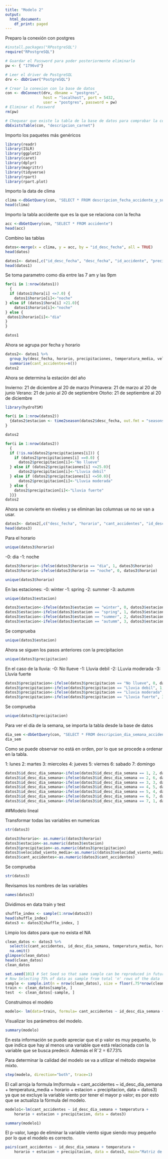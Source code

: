 ```yaml
---
title: "Modelo 2"
output:
  html_document:
    df_print: paged
---
```


Preparo la conexión con postgres

```r
#install.packages("RPostgreSQL")
require("RPostgreSQL")

# Guardar el Password para poder posteriormente eliminarlo
pw <- { "1796vd"}

# Leer el driver de PostgreSQL
drv <- dbDriver("PostgreSQL")

# Crear la conexion con la base de datos
con <- dbConnect(drv, dbname = "postgres",
                 host = "localhost", port = 5432,
                 user = "postgres", password = pw)
# Eliminar el Password
rm(pw) 

# Chequear que existe la tabla de la base de datos para comprobar la conexión
dbExistsTable(con, "descripcion_carnet")

```


Importo los paquetes más genéricos

```r
library(readr)
library(ISLR)
library(ggplot2)
library(caret)
library(dplyr)
library(magrittr)
library(tidyverse)
library(rpart)
library(rpart.plot)
```



Importo la data de clima 
```r
clima <-dbGetQuery(con, "SELECT * FROM descripcion_fecha_accidente_y_su_clima")
head(clima)
```


Importo la tabla accidente que es la que se relaciona con la fecha 

```r
acc <-dbGetQuery(con, "SELECT * FROM accidente")
head(acc)
```


Combino las tablas 

```r
datos<-merge(x = clima, y = acc, by = "id_desc_fecha", all = TRUE)
head(datos)
```


```r
datos1<- datos[,c("id_desc_fecha", "desc_fecha", "id_accidente", "precipitaciones", "temperatura_media", "velocidad_viento_media", "id_desc_dia_semana", "hora")]
head(datos1)
```

Se toma parametro como día entre las 7 am y las 9pm 
```r
for(i in 1:nrow(datos1))
  {
  if (datos1$hora[i] <=7.0) { 
    datos1$horario[i]<-"noche"
} else if (datos1$hora[i] >21.0){
    datos1$horario[i]<-"noche"
} else {
 datos1$horario[i]<-"dia"
}
}

datos1
```

Ahora se agrupa por fecha y horario

```r
datos2<- datos1 %>%
  group_by(desc_fecha, horario, precipitaciones, temperatura_media, velocidad_viento_media, id_desc_dia_semana) %>%
  summarise(cant_accidentes=n())
datos2
```

Ahora se determina la estación del año

Invierno: 21 de diciembre al 20 de marzo
Primavera: 21 de marzo al 20 de junio 
Verano: 21 de junio al 20 de septiembre
Otoño: 21 de septiembre al 20 de diciembre

```r
library(hydroTSM)

for(i in 1:nrow(datos2))
  {datos2$estacion <- time2season(datos2$desc_fecha, out.fmt = "seasons")
}

datos2
```

```r
for(i in 1:nrow(datos2))
  {
  if (!is.na(datos2$precipitaciones[i])) {
    if (datos2$precipitaciones[i] ==0.0) { 
      datos2$precipitacion[i]<-"No llueve"
  } else if (datos2$precipitaciones[i] <=25.0){
      datos2$precipitacion[i]<-"Lluvia debil"
  } else if (datos2$precipitaciones[i] <=50.0){
      datos2$precipitacion[i]<-"Lluvia moderada"
  } else {
    datos2$precipitacion[i]<-"Lluvia fuerte"
  }}}
datos2
```

  Ahora se convierte en niveles y se eliminan las columnas ue no se van a usar.
  
```r
datos3<- datos2[,c("desc_fecha", "horario", "cant_accidentes", "id_desc_dia_semana", "estacion", "precipitacion", "temperatura_media", "velocidad_viento_media")]
head(datos3)
```
Para el horario
```r
unique(datos3$horario)
```

-0: dia
-1: noche

```r
datos3$horario<-ifelse(datos3$horario == "dia", 1, datos3$horario)
datos3$horario<-ifelse(datos3$horario == "noche", 0, datos3$horario)
```

```r
unique(datos3$horario)
```


En las estaciones:
-0: winter
-1: spring
-2: summer
-3: autumm

```r
unique(datos3$estacion)
```


```r
datos3$estacion<-ifelse(datos3$estacion == "winter", 0, datos3$estacion)
datos3$estacion<-ifelse(datos3$estacion == "spring", 1, datos3$estacion)
datos3$estacion<-ifelse(datos3$estacion == "summer", 2, datos3$estacion)
datos3$estacion<-ifelse(datos3$estacion == "autumm", 3, datos3$estacion)
```

Se comprueba

```r
unique(datos3$estacion)
```

Ahora se siguen los pasos anteriores con la precipitacion


```r
unique(datos3$precipitacion)
```

En el caso de la lluvia:
-0: No llueve
-1: Lluvia debil 
-2: LLuvia moderada
-3: Lluvia fuerte


```r
datos3$precipitacion<-ifelse(datos3$precipitacion == "No llueve", 0, datos3$precipitacion)
datos3$precipitacion<-ifelse(datos3$precipitacion == "Lluvia debil", 1, datos3$precipitacion)
datos3$precipitacion<-ifelse(datos3$precipitacion == "Lluvia moderada", 2, datos3$precipitacion)
datos3$precipitacion<-ifelse(datos3$precipitacion == "Lluvia fuerte", 3, datos3$precipitacion)
```

Se comprueba

```r
unique(datos3$precipitacion)
```

Para ver el día de la semana, se importa la tabla desde la base de datos

```r
dia_sem <-dbGetQuery(con, "SELECT * FROM descripcion_dia_semana_accidente")
dia_sem
```

Como se puede observar no está en orden, por lo que se procede a ordenar en la tabla. 

1: lunes
2: martes
3: miercoles
4: jueves
5: viernes
6: sabado 
7: domingo 

```r
datos3$id_desc_dia_semana<-ifelse(datos3$id_desc_dia_semana == 1, 2, datos3$id_desc_dia_semana)
datos3$id_desc_dia_semana<-ifelse(datos3$id_desc_dia_semana == 2, 6, datos3$id_desc_dia_semana)
datos3$id_desc_dia_semana<-ifelse(datos3$id_desc_dia_semana == 3, 3, datos3$id_desc_dia_semana)
datos3$id_desc_dia_semana<-ifelse(datos3$id_desc_dia_semana == 4, 5, datos3$id_desc_dia_semana)
datos3$id_desc_dia_semana<-ifelse(datos3$id_desc_dia_semana == 5, 4, datos3$id_desc_dia_semana)
datos3$id_desc_dia_semana<-ifelse(datos3$id_desc_dia_semana == 6, 7, datos3$id_desc_dia_semana)
datos3$id_desc_dia_semana<-ifelse(datos3$id_desc_dia_semana == 7, 1, datos3$id_desc_dia_semana)
```




##Modelo lineal 

Transformar todas las variables en numericas

```r
str(datos3)
```


```r
datos3$horario<- as.numeric(datos3$horario)
datos3$estacion<-as.numeric(datos3$estacion)
datos3$precipitacion<-as.numeric(datos3$precipitacion)
datos3$velocidad_viento_media<-as.numeric(datos3$velocidad_viento_media)
datos3$cant_accidentes<-as.numeric(datos3$cant_accidentes)
```

Se comprueba

```r
str(datos3)
```

Revisamos los nombres de las variables 

```r
names(datos3)
```

Dividimos en data train y test 


```r
shuffle_index <- sample(1:nrow(datos3))
head(shuffle_index)
datos3 <- datos3[shuffle_index, ]
```

Limpio los datos para que no exista el NA


```r
clean_datos <- datos3 %>%
  select(c(cant_accidentes, id_desc_dia_semana, temperatura_media, horario, estacion, velocidad_viento_media, precipitacion)) %>% 
  na.omit()
glimpse(clean_datos)
head(clean_datos)
clean_datos
```


```r
set.seed(101) # Set Seed so that same sample can be reproduced in future also
# Now Selecting 75% of data as sample from total 'n' rows of the data  
sample <- sample.int(n = nrow(clean_datos), size = floor(.75*nrow(clean_datos)), replace = F)
train <- clean_datos[sample, ]
test  <- clean_datos[-sample, ]
```


Construimos el modelo

```r
modelo<- lm(data=train, formula= cant_accidentes ~ id_desc_dia_semana + temperatura_media + horario + estacion + velocidad_viento_media + precipitacion)
```

Visualizar los parámetros del modelo.

```r
summary(modelo)
```

En esta información se puede apreciar que el p valor es muy pequeño, lo que indica que hay al menos una variable que está relacionada con la variable que se busca predecir. Además el Rˆ2 = 67.73%

Para determinar la calidad del modelo se va a utilizar el método stepwise mixto. 

```r
step(modelo, direction="both", trace=1)
```

El call arroja la formula 
      lm(formula = cant_accidentes ~ id_desc_dia_semana + temperatura_media + horario + estacion + precipitacion, data =        datos3)
ya que se excluye la variable viento por tener el mayor p valor; es por esto que se actualiza la fórmula del modelo. 


```r
modelo1<-lm(cant_accidentes ~ id_desc_dia_semana + temperatura + 
    horario + estacion + precipitacion, data = datos3)
```

```r
summary(modelo1)
```

El p-valor, luego de eliminar la variable viento sigue siendo muy pequeño por lo que el modelo es correcto.

```r
pairs(cant_accidentes ~ id_desc_dia_semana + temperatura + 
    horario + estacion + precipitacion, data = datos3, main="Matriz de dispersión de la cantidad de accidentes por los factores climatológicos")
```

